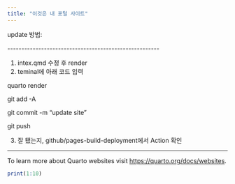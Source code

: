 ```yaml
---
title: "이것은 내 포털 사이트"
---
```


update 방법:

```{=html}
------------------------------------------------------
```

1.  intex.qmd 수정 후 render
2.  teminal에 아래 코드 입력

quarto render

git add -A

git commit -m "update site"

git push

3.  잘 됐는지, github/pages-build-deployment에서 Action 확인

------------------------------------------------------------------------

To learn more about Quarto websites visit <https://quarto.org/docs/websites>.

```r
print(1:10)
```

\
